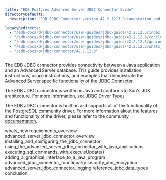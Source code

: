 ```yaml
---
title: "EDB Postgres Advanced Server JDBC Connector Guide"
directoryDefaults:
  description: "EDB JDBC Connector Version 42.2.12.3 Documentation and release notes."

legacyRedirects:
  - "/edb-docs/d/jdbc-connector/user-guides/jdbc-guide/42.2.12.3/index.html"
  - "/edb-docs/d/jdbc-connector/user-guides/jdbc-guide/42.2.12.3/conclusion.html"
  - "/edb-docs/d/jdbc-connector/user-guides/jdbc-guide/42.2.12.3/genindex.html"
  - "/edb-docs/d/jdbc-connector/user-guides/jdbc-guide/42.2.12.3/whats_new.html"
  - "/edb-docs/p/jdbc-connector/42.2.12.3"
---
```


The EDB JDBC connector provides connectivity between a Java application and an Advanced Server database. This guide provides installation instructions, usage instructions, and examples that demonstrate the Advanced Server specific functionality of the JDBC Connector.

The EDB JDBC connector is written in Java and conforms to Sun's JDK architecture. For more information, see [JDBC Driver Types](03_advanced_server_jdbc_connector_overview/#jdbc-driver-types)

The EDB JDBC connector is built on and supports all of the functionality of the PostgreSQL community driver. For more information about the features and functionality of the driver, please refer to the community [documentation](https://jdbc.postgresql.org/documentation/head/index.html).

<div class="toctree" maxdepth="3">

whats_new requirements_overview advanced_server_jdbc_connector_overview installing_and_configuring_the_jdbc_connector using_the_advanced_server_jdbc_connector_with_java_applications executing_sql_commands_with_executeUpdate() adding_a_graphical_interface_to_a_java_program advanced_jdbc_connector_functionality security_and_encryption advanced_server_jdbc_connector_logging reference_jdbc_data_types conclusion

</div>
